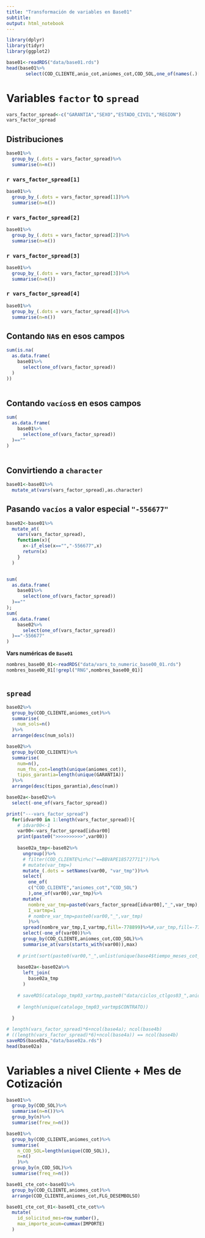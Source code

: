 ```yaml
---
title: "Transformación de variables en Base01"
subtitle: 
output: html_notebook
---
```


```r
library(dplyr)
library(tidyr)
library(ggplot2)
```

```r
base01<-readRDS("data/base01.rds")
head(base01%>%
       select(COD_CLIENTE,anio_cot,aniomes_cot,COD_SOL,one_of(names(.)[!names(.)%in%c("COD_CLIENTE","aniomes_cot","anio_cot","COD_SOL")])))
```

# Variables `factor` to `spread`
```r
vars_factor_spread<-c("GARANTIA","SEXO","ESTADO_CIVIL","REGION")
vars_factor_spread
```

## Distribuciones
```r
base01%>%
  group_by_(.dots = vars_factor_spread)%>%
  summarise(n=n())
```

### `r vars_factor_spread[1]`
```r
base01%>%
  group_by_(.dots = vars_factor_spread[1])%>%
  summarise(n=n())
```

### `r vars_factor_spread[2]`
```r
base01%>%
  group_by_(.dots = vars_factor_spread[2])%>%
  summarise(n=n())
```

### `r vars_factor_spread[3]`
```r
base01%>%
  group_by_(.dots = vars_factor_spread[3])%>%
  summarise(n=n())
```

### `r vars_factor_spread[4]`
```r
base01%>%
  group_by_(.dots = vars_factor_spread[4])%>%
  summarise(n=n())
```

## Contando `NA`s en esos campos
```r
sum(is.na(
  as.data.frame(
    base01%>%
      select(one_of(vars_factor_spread))
  )
))
  
```

## Contando `vacíos`s en esos campos
```r
sum(
  as.data.frame(
    base01%>%
      select(one_of(vars_factor_spread))
  )==""
)
  
```

## Convirtiendo a `character`
```r
base01<-base01%>%
  mutate_at(vars(vars_factor_spread),as.character)
```

## Pasando `vacíos` a valor especial `"-556677"`

```r
base02<-base01%>%
  mutate_at(
    vars(vars_factor_spread),
    function(x){
      x<-if_else(x=="","-556677",x)
      return(x)
    }
  )


sum(
  as.data.frame(
    base01%>%
      select(one_of(vars_factor_spread))
  )==""
);
sum(
  as.data.frame(
    base02%>%
      select(one_of(vars_factor_spread))
  )=="-556677"
)
```


**Vars numéricas de `Base01`**
```r
nombres_base00_01<-readRDS("data/vars_to_numeric_base00_01.rds")
nombres_base00_01[!grepl("RNG",nombres_base00_01)]
```


```r

```




## `spread`

```r
base02%>%
  group_by(COD_CLIENTE,aniomes_cot)%>%
  summarise(
    num_sols=n()
  )%>%
  arrange(desc(num_sols))
```
```r
base02%>%
  group_by(COD_CLIENTE)%>%
  summarise(
    num=n(),
    num_fhs_cot=length(unique(aniomes_cot)),
    tipos_garantia=length(unique(GARANTIA))
  )%>%
  arrange(desc(tipos_garantia),desc(num))
```

```r
base02a<-base02%>%
  select(-one_of(vars_factor_spread))

print("---vars_factor_spread")
  for(idvar00 in 1:length(vars_factor_spread)){
    # idvar00<-1
    var00<-vars_factor_spread[idvar00]
    print(paste0(">>>>>>>>>>",var00))
    
    base02a_tmp<-base02%>%
      ungroup()%>%
      # filter(COD_CLIENTE%in%c("==BBVAPE185727711"))%>%
      # mutate(var_tmp=)
      mutate_(.dots = setNames(var00, "var_tmp"))%>%
      select(
        one_of(
        c("COD_CLIENTE","aniomes_cot","COD_SOL")
        ),one_of(var00),var_tmp)%>%
      mutate(
        nombre_var_tmp=paste0(vars_factor_spread[idvar00],"_",var_tmp),
        I_vartmp=1
        # nombre_var_tmp=paste0(var00,"_",var_tmp)
        )%>%
      spread(nombre_var_tmp,I_vartmp,fill=-778899)%>%#,var_tmp,fill=-778899)%>%
      select(-one_of(var00))%>%
      group_by(COD_CLIENTE,aniomes_cot,COD_SOL)%>%
      summarise_at(vars(starts_with(var00)),max)
    
    # print(sort(paste0(var00,"_",unlist(unique(base4$tiempo_meses_cot_dat)))))
    
    base02a<-base02a%>%
      left_join(
        base02a_tmp
      )
    
    # saveRDS(catalogo_tmp03_vartmp,paste0("data/ciclos_ctlgos03_",aniomes_tmp,"_vartmp_",var00,".rds"))
    
    # length(unique(catalogo_tmp03_vartmp$CONTRATO))
    
  }

# length(vars_factor_spread)*6+ncol(base4a); ncol(base4b)
# ((length(vars_factor_spread)*6)+ncol(base4a)) == ncol(base4b)
saveRDS(base02a,"data/base02a.rds")
head(base02a)
```



# Variables a nivel Cliente + Mes de Cotización
```r
base01%>%
  group_by(COD_SOL)%>%
  summarise(n=n())%>%
  group_by(n)%>%
  summarise(frew_n=n())
```

```r
base01%>%
  group_by(COD_CLIENTE,aniomes_cot)%>%
  summarise(
    n_COD_SOL=length(unique(COD_SOL)),
    n=n()
    )%>%
  group_by(n_COD_SOL)%>%
  summarise(freq_n=n())
```

```r
base01_cte_cot<-base01%>%
  group_by(COD_CLIENTE,aniomes_cot)%>%
  arrange(COD_CLIENTE,aniomes_cot,FLG_DESEMBOLSO)

```

```r
base01_cte_cot_01<-base01_cte_cot%>%
  mutate(
    id_solicitud_mes=row_number(),
    max_importe_acum=cummax(IMPORTE)
  )
```


